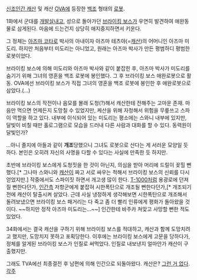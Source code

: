 [[신조인간 캐산]] 및 캐산 [[OVA]]에 등장한 [[백조]] 형태의 [[로봇]].

1화에서 군대를 [[개발살]]내고, 성으로 돌아가던 [[브라이킹 보스]]가 우연히 발견하여 애완동물로 삼게된다. 마음에 드는건지 상당히 애지중지하면서 키운다.

그 정체는 [[아즈마 코타로]] 박사의 아내이자 아즈마 테츠야(=[[캐산]])의 어머니인 아즈마 미도리. 하지만 처음부터 미도리는 아니었고, 원래는 아즈마 박사가 만든 평범하디 평범한 로봇이었다.

브라이킹 보스에 의해 미도리와 아즈마 박사와 같이 붙잡힌 후, 아즈마 박사가 미도리를 숨기기 위해 그녀의 영혼을 백조 로봇에 봉인했다. 그 후 브라이킹 보스 애완로봇으로 활동. OVA에선 브라이킹 보스가 직접 그녀의 영혼을 백조 로봇에 봉인한 후 애완로봇으로 삼았다.(…)

브라이킹 보스의 작전이나 음모를 몰래 도청(?)해서 캐산한테 전해주는 고마운 존재. 마음만 먹으면 언제든지 도망칠 수 있었지만, 케산을 위해 자청해서 위험을 무릎쓰고 스파이 역할을 하고 있다. 내부에 이식되어 있는 미도리는 평소에는 스와니 내부에 있지만, 달빛이 비칠 때만 홀로그램으로 모습을 드러내 다른 사람과 대화를 할 수 있다. 동력원이 달빛인가?

…아니 졸지에 아들과 같이 '''개조'''당했으니 그녀도 로봇으로 산다는 게 서러운 모양일 듯하다. 본인은 오히려 자신의 사명을 다할 수 있다는 사실에 만족한 듯 하지만.

초반에 브라이킹 보스에게 도청짓을 한 것이 아닌지, 의심을 받아 머리에 드릴이 꽂힐 뻔 했다.[* 그나마 스와니와 [[캐산]]이 짜고 서로 싸우는 척해서 브라이킹 보스의 신뢰를 다시 얻었지만.] 작중에서도 스파이짓 하면서 개고생 많이 한다. [[T-1000]]처럼 용광로에 던져질 뻔한다던가, [[인간]]측 저항군에게 붙잡혀 시한폭탄으로 개조될 뻔한다던가,[* 개조되기 전에 캐산이 탈출시켜 살았다. 근데 사실 냉정하게 생각해보면 시한폭탄으로 개조해서 돌려보냈으면 브라이킹 보스 패거리는 다 죽고 좀 더 빨리 인류에게 평화가 돌아왔을 것이다. ~~하지만 정작 아즈마 미도리는…~~] 인간한테 바주카 쳐맞고 사망할 뻔한 적도 있었다.

34화에서는 결국 캐산을 구하기 위해 브라이킹 보스를 적대하고, 캐산과 함께 도망치려고 했지만, 도망치지 못하고 포획당한다. 이후에는 브라이킹 보스에게 고문을 당하다가, 정체를 알게된 브라이킹 보스가 인질로 써먹었다. 인질로 내보낸지 얼마안가 캐산이 구출했지만.

그래도 TVA에선 최종결전 후 남편에 의해 인간으로 되돌아왔다. 캐산은? [[그런 거 없다]].
[[각주]]
